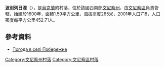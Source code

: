 {{coord|49|6|33|N|28|46|35|E|scale:30000|display=title}}

'''波別列日涅'''（{{lang-uk|Побережне}}），是[[烏克蘭|烏克蘭]]的村落，位於該國西南部[[文尼察州|文尼察州]]，由[[文尼察區|文尼察區]]負責管轄，始建於1600年，面積1.59平方公里，海拔高度265米，2001年人口718，人口密度每平方公里452.71人。

==參考資料==
* [http://weather.in.ua/ua/vinnickaja/20898 Погода в селі Побережне] {{Wayback|url=http://weather.in.ua/ua/vinnickaja/20898 |date=20140110201442 }}

[[Category:文尼察州村落|Category:文尼察州村落]]
[[Category:文尼察區村落|Category:文尼察區村落]]


{{Vinnytsia-geo-stub}}